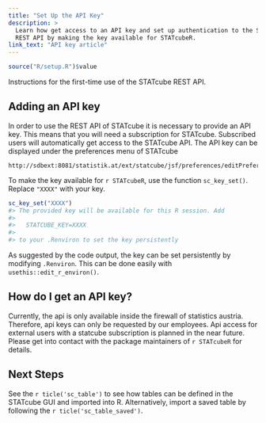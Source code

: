 ```yaml
---
title: "Set Up the API Key"
description: >
  Learn how get access to an API key and set up authentication to the STATcube
  REST API by making the key available for STATcubeR.
link_text: "API key article"
---
```


```r
source("R/setup.R")$value
```


Instructions for the first-time use of the STATcube REST API.

## Adding an API key

In order to use the REST API of STATcube it is necessary to provide an API key.
This means that you will need a subscription for STATcube.
Subscribed users will automatically get access to the STATcube API.
The API key can be displayed under the preferences menu of STATcube

```
http://sdbext:8081/statistik.at/ext/statcube/jsf/preferences/editPreferences.xhtml
```

To make the key available for `r STATcubeR`, use the function
`sc_key_set()`. Replace `"XXXX"` with your key.

```r
sc_key_set("XXXX")
#> The provided key will be available for this R session. Add
#>
#>   STATCUBE_KEY=XXXX
#>
#> to your .Renviron to set the key persistently
```

As suggested by the code output, the key can be set persistently by modifying
`.Renviron`. This can be done easily with `usethis::edit_r_environ()`.

## How do I get an API key?

Currently, the api is only available inside the firewall of statistics austria.
Therefore, api keys can only be requested by our employees. Api access for
external users with a statcube subscription is planned in the near future.
Please get into contact with the package maintainers of `r STATcubeR` for details.

## Next Steps

See the `r ticle('sc_table')` to see how tables can be defined in the STATcube GUI and imported into R.
Alternatively, import a saved table by following the `r ticle('sc_table_saved')`.
